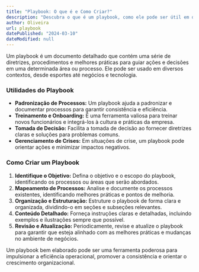 ```yaml
---
title: "Playbook: O que é e Como Criar?"
description: "Descubra o que é um playbook, como ele pode ser útil em diferentes contextos e como criar um para sua empresa ou equipe."
author: Oliveira
url: playbook
datePublished: "2024-03-10"
dateModified: null
---
```


Um playbook é um documento detalhado que contém uma série de diretrizes, procedimentos e melhores práticas para guiar ações e decisões em uma determinada área ou processo. Ele pode ser usado em diversos contextos, desde esportes até negócios e tecnologia.

### Utilidades do Playbook

- **Padronização de Processos:** Um playbook ajuda a padronizar e documentar processos para garantir consistência e eficiência.
- **Treinamento e Onboarding:** É uma ferramenta valiosa para treinar novos funcionários e integrá-los à cultura e práticas da empresa.
- **Tomada de Decisão:** Facilita a tomada de decisão ao fornecer diretrizes claras e soluções para problemas comuns.
- **Gerenciamento de Crises:** Em situações de crise, um playbook pode orientar ações e minimizar impactos negativos.

### Como Criar um Playbook

1. **Identifique o Objetivo:** Defina o objetivo e o escopo do playbook, identificando os processos ou áreas que serão abordados.
2. **Mapeamento de Processos:** Analise e documente os processos existentes, identificando melhores práticas e pontos de melhoria.
3. **Organização e Estruturação:** Estruture o playbook de forma clara e organizada, dividindo-o em seções e subseções relevantes.
4. **Conteúdo Detalhado:** Forneça instruções claras e detalhadas, incluindo exemplos e ilustrações sempre que possível.
5. **Revisão e Atualização:** Periodicamente, revise e atualize o playbook para garantir que esteja alinhado com as melhores práticas e mudanças no ambiente de negócios.

Um playbook bem elaborado pode ser uma ferramenta poderosa para impulsionar a eficiência operacional, promover a consistência e orientar o crescimento organizacional.
